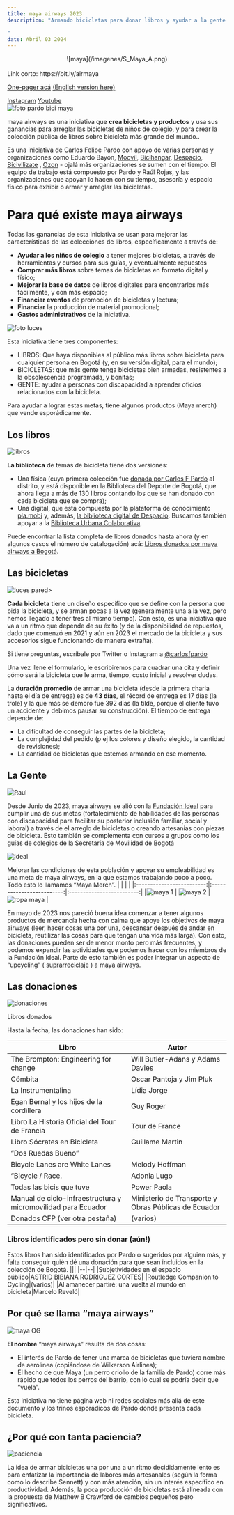 ```yaml
---
title: maya airways 2023
description: "Armando bicicletas para donar libros y ayudar a la gente

"
date: Abril 03 2024
---
```

<div align="center">
![maya](/imagenes/S_Maya_A.png) 
</div>
<br />
Link corto: https://bit.ly/airmaya

[One-pager acá](https://docs.google.com/document/d/1Li1z238mQcPfKxUupICu4kIJ7W1W_h4TzlGs0NCGJVY/edit#) 
[(English version here)](https://docs.google.com/document/d/1ITUZwD1hASYBO-TOrwtaUYVR_t7fjb4wlYwKbfAd_8o/edit#)

[Instagram](https://instagram.com/maya_airways) 
[Youtube](https://www.youtube.com/@maya_airways)
<br />
![foto pardo bici maya](/imagenes/foto%20pardo%20bici%20maya.jpg)

maya airways es una iniciativa que <b>crea bicicletas y productos</b> y usa sus ganancias para arreglar las bicicletas de niños de colegio, y para crear la colección pública de libros sobre bicicleta más grande del mundo..

Es una iniciativa de Carlos Felipe Pardo con apoyo de varias personas y organizaciones como Eduardo Bayón,  [Moovil](https://www.instagram.com/moovil_co/?hl=en), [Bicihangar](https://www.instagram.com/bicihangar/), [Despacio](https://www.despacio.org), [Bicivilizate](https://www.bicivilizate.com) , [Ozon](https://ozon.mobi) - ojalá más organizaciones se sumen con el tiempo. El equipo de trabajo está compuesto por Pardo y Raúl Rojas, y las organizaciones que apoyan lo hacen con su tiempo, asesoría y espacio físico para exhibir o armar y arreglar las bicicletas.

<h1>Para qué existe maya airways</h1>

Todas las ganancias de esta iniciativa se usan para mejorar las características de las colecciones de libros, específicamente a través de:
- <b>Ayudar a los niños de colegio</b> a tener mejores bicicletas, a través de herramientas y cursos para sus guías, y eventualmente repuestos
- <b>Comprar más libros</b> sobre temas de bicicletas en formato digital y físico;
- <b>Mejorar la base de datos</b> de libros digitales para encontrarlos más fácilmente, y con más espacio;
- <b>Financiar eventos</b> de promoción de bicicletas y lectura;
- <b>Financiar</b> la producción de material promocional;
- <b>Gastos administrativos</b> de la iniciativa.

![foto luces](/imagenes/foto%20luces.jpg)

Esta iniciativa tiene tres componentes:
- LIBROS: Que haya disponibles al público más libros sobre bicicleta para cualquier persona en Bogotá (y, en su versión digital, para el mundo);
- BICICLETAS: que más gente tenga bicicletas bien armadas, resistentes a la obsolescencia programada, y bonitas;
- GENTE: ayudar a personas con discapacidad a aprender oficios relacionados con la bicicleta.

Para ayudar a lograr estas metas, tiene algunos productos (Maya merch) que vende esporádicamente.

<h2>Los libros</h2>

![libros](/imagenes/libros.jpg)

<b>La biblioteca</b> de temas de bicicleta tiene dos versiones: 
- Una física (cuya primera colección fue [donada por Carlos F Pardo](https://twitter.com/carlosfpardo/status/1542676429149700096?s=20&t=50Y87-cPsi1NBmfJkcAxRw) al distrito, y está disponible en la Biblioteca del Deporte de Bogotá, que ahora llega a más de 130 libros contando los que se han donado con cada bicicleta que se compra);
- Una digital, que está compuesta por la plataforma de conocimiento [pla.mobi](https://www.pla.mobi/) y, además, [la biblioteca digital de Despacio](https://www.despacio.org/bicis/). Buscamos también apoyar a la [Biblioteca Urbana Colaborativa](https://buc.sistemaurbano.org).

Puede encontrar la lista completa de libros donados hasta ahora (y en algunos casos el número de catalogación) acá: [Libros donados por maya airways a Bogotá](https://docs.google.com/document/d/1ohsh9qbMovX4JVrikMFPj1Nh6DRSSskDi0cww7gR1mU/edit). 

<h2>Las bicicletas</h2>

![luces pared](/imagenes/luces%20pared.jpg)>

<b>Cada bicicleta</b> tiene un diseño específico que se define con la persona que pida la bicicleta, y se arman pocas a la vez (generalmente una a la vez, pero hemos llegado a tener tres al mismo tiempo). Con esto, es una iniciativa que va a un ritmo que depende de su éxito (y de la disponibilidad de repuestos, dado que comenzó en 2021 y aún en 2023 el mercado de la bicicleta y sus accesorios sigue funcionando de manera extraña).

Si tiene preguntas, escríbale por Twitter o Instagram a [@carlosfpardo](https://twitter.com/carlosfpardo) 

Una vez llene el formulario, le escribiremos para cuadrar una cita y definir cómo será la bicicleta que le arma, tiempo, costo inicial y resolver dudas.
 
La <b>duración promedio</b> de armar una bicicleta (desde la primera charla hasta el día de entrega) es de <b>43 días</b>, el récord de entrega es 17 días (la trole) y la que más se demoró fue 392 días (la tilde, porque el cliente tuvo un accidente y debimos pausar su construcción). El tiempo de entrega depende de:
- La dificultad de conseguir las partes de la bicicleta;
- La complejidad del pedido (p ej los colores y diseño elegido, la cantidad de revisiones);
- La cantidad de bicicletas que estemos armando en ese momento.

<h2>La Gente</h2>

![Raul](/imagenes/Raul.jpg)

Desde Junio de 2023, maya airways se alió con la [Fundación Ideal](http://www.idealfundacion.org) para cumplir una de sus metas (fortalecimiento de habilidades de las personas con discapacidad para facilitar su posterior inclusión familiar, social y laboral) a través de el arreglo de bicicletas o creando artesanías con piezas de bicicleta. Esto también se complementa con cursos a grupos como los guías de colegios de la Secretaría de Movilidad de Bogotá

![ideal](/imagenes/ideal.jpg)

Mejorar las condiciones de esta población y apoyar su empleabilidad es una meta de maya airways, en la que estamos trabajando poco a poco. Todo esto lo llamamos “Maya Merch”.
| | | |
|:-------------------------:|:-------------------------:|:-------------------------:|
|![maya 1](/imagenes/maya%201.png) | ![maya 2](/imagenes/maya%202.jpg) | ![ropa maya](/imagenes/ropa%20maya.jpg) |

En mayo de 2023 nos pareció buena idea comenzar a tener algunos productos de mercancía hecha con calma que apoye los objetivos de maya airways (leer, hacer cosas una por una, descansar después de andar en bicicleta, reutilizar las cosas para que tengan una vida más larga). Con esto, las donaciones pueden ser de menor monto pero más frecuentes, y podemos expandir las actividades que podemos hacer con los miembros de la Fundación Ideal. Parte de esto también es poder integrar un aspecto de “upcycling” ( [suprarreciclaje](https://es.wikipedia.org/wiki/Suprarreciclaje) ) a maya airways.

<h2>Las donaciones</h2>

![donaciones](/imagenes/donaciones.jpg)

Libros donados

Hasta la fecha, las donaciones han sido:


| Libro                                            | Autor                                              |
|--------------------------------------------------|----------------------------------------------------|
| The Brompton: Engineering for change            | Will Butler-Adans y Adams Davies                   |
| Cómbita                                          | Oscar Pantoja y Jim Pluk                           |
| La Instrumentalina                               | Lídia Jorge                                        |
| Egan Bernal y los hijos de la cordillera        | Guy Roger                                          |
| Libro La Historia Oficial del Tour de Francia    | Tour de France                                     |
| Libro Sócrates en Bicicleta                     | Guillame Martin                                    |
| “Dos Ruedas Bueno”                               |                                                    |
| Bicycle Lanes are White Lanes                   | Melody Hoffman                                     |
| “Bicycle / Race.                                 | Adonia Lugo                                        |
| Todas las bicis que tuve                        | Power Paola                                        |
| Manual de ciclo-infraestructura y micromovilidad para Ecuador | Ministerio de Transporte y Obras Públicas de Ecuador |
| Donados CFP (ver otra pestaña)                  | (varios)                                           |

<h3>Libros identificados pero sin donar (aún!)</h3>

Estos libros han sido identificados por Pardo o sugeridos por alguien más, y falta conseguir quién dé una donación para que sean incluidos en la colección de Bogotá.
|||
|--|--|
|Subjetividades en el espacio público|ASTRID BIBIANA RODRIGUEZ CORTES|
|Routledge Companion to Cycling|(varios)|
|Al amanecer partiré: una vuelta al mundo en bicicleta|Marcelo Reveló|



<h2>Por qué se llama “maya airways” </h2>

![maya OG](/imagenes/maya%20OG.jpg)

<b>El nombre</b> “maya airways” resulta de dos cosas:
- El interés de Pardo de tener una marca de bicicletas que tuviera nombre de aerolínea (copiándose de Wilkerson Airlines);
- El hecho de que Maya (un perro criollo de la familia de Pardo) corre más rápido que todos los perros del barrio, con lo cual se podría decir que “vuela”.

Esta iniciativa no tiene página web ni redes sociales más allá de este documento y los trinos esporádicos de Pardo donde presenta cada bicicleta.

<h2>¿Por qué con tanta paciencia?</h2>

![paciencia](/imagenes/maya_despacio.jpg)

La idea de armar bicicletas una por una a un ritmo decididamente lento es para enfatizar la importancia de labores más artesanales (según la forma como lo describe Sennett) y con más atención, sin un interés específico en productividad. Además, la poca producción de bicicletas está alineada con la propuesta de Matthew B Crawford de cambios pequeños pero significativos.